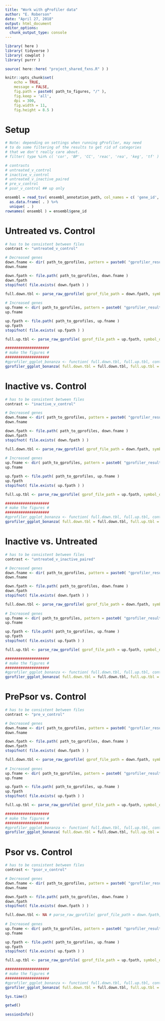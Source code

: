 ```yaml
---
title: "Work with gProfiler data"
author: "E. Roberson"
date: "April 27, 2018"
output: html_document
editor_options: 
  chunk_output_type: console
---
```


```r
library( here )
library( tidyverse )
library( cowplot )
library( purrr )
```

```r
source( here::here( "project_shared_fxns.R" ) )
```

```r
knitr::opts_chunk$set(
	echo = TRUE,
	message = FALSE,
	fig.path = paste0( path_to_figures, "/" ),
	fig.keep = 'all',
	dpi = 300,
	fig.width = 11,
	fig.height = 8.5 )
```

# Setup

```r

# Note: depending on settings when running gProfiler, may need 
# to do some filtering of the results to get rid of categories
# that we don't really care about.
# filter( type %in% c( 'cor', 'BP', 'CC', 'reac', 'rea', 'keg', 'tf' ) ) %>%

# contrasts
# untreated_v_control
# inactive_v_control
# untreated_v_inactive_paired
# pre_v_control
# psor_v_control ## up only
```

```r
ensembl = read_tsv( ensembl_annotation_path, col_names = c( 'gene_id', 'symbol' ), skip=1 ) %>%
  as.data.frame( . ) %>%
  unique( . )
rownames( ensembl ) = ensembl$gene_id
```

# Untreated vs. Control
```r
# has to be consistent between files
contrast <- "untreated_v_control"

# Decreased genes
down.fname <- dir( path_to_gprofiles, pattern = paste0( "gprofiler_results_[0-9]+_", contrast, "_down_v00.txt" ) )
down.fname

down.fpath <- file.path( path_to_gprofiles, down.fname )
down.fpath
stopifnot( file.exists( down.fpath ) )

full.down.tbl <- parse_raw_gprofile( gprof_file_path = down.fpath, symbol_df = ensembl )
  
# Increased genes
up.fname <- dir( path_to_gprofiles, pattern = paste0( "gprofiler_results_[0-9]+_", contrast, "_up_v00.txt" ) )
up.fname

up.fpath <- file.path( path_to_gprofiles, up.fname )
up.fpath
stopifnot( file.exists( up.fpath ) )

full.up.tbl <- parse_raw_gprofile( gprof_file_path = up.fpath, symbol_df = ensembl )

####################
# make the figures #
####################
#gprofiler_ggplot_bonanza <- function( full.down.tbl, full.up.tbl, contrast_name, gprofile_figure_path )
gprofiler_ggplot_bonanza( full.down.tbl = full.down.tbl, full.up.tbl = full.up.tbl, contrast_name = contrast_name, gprofile_figure_path = path_to_gprofiler_figures )
```

# Inactive vs. Control
```r
# has to be consistent between files
contrast <- "inactive_v_control"

# Decreased genes
down.fname <- dir( path_to_gprofiles, pattern = paste0( "gprofiler_results_[0-9]+_", contrast, "_down_v00.txt" ) )
down.fname

down.fpath <- file.path( path_to_gprofiles, down.fname )
down.fpath
stopifnot( file.exists( down.fpath ) )

full.down.tbl <- parse_raw_gprofile( gprof_file_path = down.fpath, symbol_df = ensembl )
  
# Increased genes
up.fname <- dir( path_to_gprofiles, pattern = paste0( "gprofiler_results_[0-9]+_", contrast, "_up_v00.txt" ) )
up.fname

up.fpath <- file.path( path_to_gprofiles, up.fname )
up.fpath
stopifnot( file.exists( up.fpath ) )

full.up.tbl <- parse_raw_gprofile( gprof_file_path = up.fpath, symbol_df = ensembl )

####################
# make the figures #
####################
#gprofiler_ggplot_bonanza <- function( full.down.tbl, full.up.tbl, contrast_name, gprofile_figure_path )
gprofiler_ggplot_bonanza( full.down.tbl = full.down.tbl, full.up.tbl = full.up.tbl, contrast_name = contrast_name, gprofile_figure_path = path_to_gprofiler_figures )
```

# Inactive vs. Untreated
```r
# has to be consistent between files
contrast <- "untreated_v_inactive_paired"

# Decreased genes
down.fname <- dir( path_to_gprofiles, pattern = paste0( "gprofiler_results_[0-9]+_", contrast, "_down_v00.txt" ) )
down.fname

down.fpath <- file.path( path_to_gprofiles, down.fname )
down.fpath
stopifnot( file.exists( down.fpath ) )

full.down.tbl <- parse_raw_gprofile( gprof_file_path = down.fpath, symbol_df = ensembl )
  
# Increased genes
up.fname <- dir( path_to_gprofiles, pattern = paste0( "gprofiler_results_[0-9]+_", contrast, "_up_v00.txt" ) )
up.fname

up.fpath <- file.path( path_to_gprofiles, up.fname )
up.fpath
stopifnot( file.exists( up.fpath ) )

full.up.tbl <- parse_raw_gprofile( gprof_file_path = up.fpath, symbol_df = ensembl )

####################
# make the figures #
####################
#gprofiler_ggplot_bonanza <- function( full.down.tbl, full.up.tbl, contrast_name, gprofile_figure_path )
gprofiler_ggplot_bonanza( full.down.tbl = full.down.tbl, full.up.tbl = full.up.tbl, contrast_name = contrast_name, gprofile_figure_path = path_to_gprofiler_figures )
```

# PrePsor vs. Control
```r
# has to be consistent between files
contrast <- "pre_v_control"

# Decreased genes
down.fname <- dir( path_to_gprofiles, pattern = paste0( "gprofiler_results_[0-9]+_", contrast, "_down_v00.txt" ) )
down.fname

down.fpath <- file.path( path_to_gprofiles, down.fname )
down.fpath
stopifnot( file.exists( down.fpath ) )

full.down.tbl <- parse_raw_gprofile( gprof_file_path = down.fpath, symbol_df = ensembl )
  
# Increased genes
up.fname <- dir( path_to_gprofiles, pattern = paste0( "gprofiler_results_[0-9]+_", contrast, "_up_v00.txt" ) )
up.fname

up.fpath <- file.path( path_to_gprofiles, up.fname )
up.fpath
stopifnot( file.exists( up.fpath ) )

full.up.tbl <- parse_raw_gprofile( gprof_file_path = up.fpath, symbol_df = ensembl )

####################
# make the figures #
####################
#gprofiler_ggplot_bonanza <- function( full.down.tbl, full.up.tbl, contrast_name, gprofile_figure_path )
gprofiler_ggplot_bonanza( full.down.tbl = full.down.tbl, full.up.tbl = full.up.tbl, contrast_name = contrast_name, gprofile_figure_path = path_to_gprofiler_figures )
```

# Psor vs. Control
```r
# has to be consistent between files
contrast <- "psor_v_control"

# Decreased genes
down.fname <- dir( path_to_gprofiles, pattern = paste0( "gprofiler_results_[0-9]+_", contrast, "_down_v00.txt" ) )
down.fname

down.fpath <- file.path( path_to_gprofiles, down.fname )
down.fpath
stopifnot( file.exists( down.fpath ) )

full.down.tbl <- NA # parse_raw_gprofile( gprof_file_path = down.fpath, symbol_df = ensembl )
  
# Increased genes
up.fname <- dir( path_to_gprofiles, pattern = paste0( "gprofiler_results_[0-9]+_", contrast, "_up_v00.txt" ) )
up.fname

up.fpath <- file.path( path_to_gprofiles, up.fname )
up.fpath
stopifnot( file.exists( up.fpath ) )

full.up.tbl <- parse_raw_gprofile( gprof_file_path = up.fpath, symbol_df = ensembl )

####################
# make the figures #
####################
#gprofiler_ggplot_bonanza <- function( full.down.tbl, full.up.tbl, contrast_name, gprofile_figure_path )
gprofiler_ggplot_bonanza( full.down.tbl = full.down.tbl, full.up.tbl = full.up.tbl, contrast_name = contrast_name, gprofile_figure_path = path_to_gprofiler_figures )
```

```r
Sys.time()

getwd()
  
sessionInfo()
```
